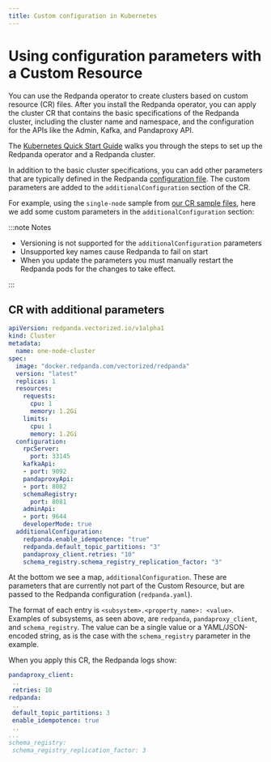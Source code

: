 ```yaml
---
title: Custom configuration in Kubernetes
---
```

# Using configuration parameters with a Custom Resource

You can use the Redpanda operator to create clusters based on custom resource (CR) files.
After you install the Redpanda operator, you can apply the cluster CR that contains the basic specifications of the Redpanda cluster,
including the cluster name and namespace, and the configuration for the APIs like the Admin, Kafka, and Pandaproxy API.

The [Kubernetes Quick Start Guide](/docs/quickstart/kubernetes-qs-cloud/) walks you through the steps to set up the Redpanda operator and a Redpanda cluster.

In addition to the basic cluster specifications, you can add other parameters that are typically defined in the Redpanda [configuration file](/docs/cluster-administration/configuration).
The custom parameters are added to the `additionalConfiguration` section of the CR.

For example, using the `single-node` sample from [our CR sample files](https://github.com/redpanda-data/redpanda/tree/dev/src/go/k8s/config/samples), here we add some custom parameters in the `additionalConfiguration` section:

:::note Notes

  - Versioning is not supported for the `additionalConfiguration` parameters
  - Unsupported key names cause Redpanda to fail on start
  - When you update the parameters you must manually restart the Redpanda pods for the changes to take effect.

:::

## CR with additional parameters

```yaml
apiVersion: redpanda.vectorized.io/v1alpha1
kind: Cluster
metadata:
  name: one-node-cluster
spec:
  image: "docker.redpanda.com/vectorized/redpanda"
  version: "latest"
  replicas: 1
  resources:
    requests:
      cpu: 1
      memory: 1.2Gi
    limits:
      cpu: 1
      memory: 1.2Gi
  configuration:
    rpcServer:
      port: 33145
    kafkaApi:
    - port: 9092
    pandaproxyApi:
    - port: 8082
    schemaRegistry:
      port: 8081
    adminApi:
    - port: 9644
    developerMode: true
  additionalConfiguration:
    redpanda.enable_idempotence: "true"
    redpanda.default_topic_partitions: "3"
    pandaproxy_client.retries: "10"
    schema_registry.schema_registry_replication_factor: "3"
```

 At the bottom we see a map, `additionalConfiguration`. These are parameters that are currently not part of the Custom Resource, but are passed to the Redpanda configuration (`redpanda.yaml`).

 The format of each entry is `<subsystem>.<property_name>: <value>`. Examples of subsystems, as seen above, are `redpanda`, `pandaproxy_client`, and `schema_registry`. The value can be a single value or a YAML/JSON-encoded string, as is the case with the `schema_registry` parameter in the example.

 When you apply this CR, the Redpanda logs show:

 ```yaml
 pandaproxy_client:
  ..
  retries: 10
redpanda:
  ..
  default_topic_partitions: 3
  enable_idempotence: true
  ..
...
schema_registry:
  schema_registry_replication_factor: 3
```
